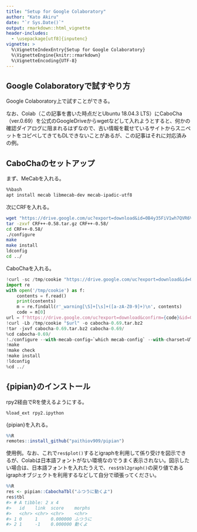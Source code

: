 ```yaml
---
title: "Setup for Google Colaboratory"
author: "Kato Akiru"
date: "`r Sys.Date()`"
output: rmarkdown::html_vignette
header-includes:
  - \usepackage[utf8]{inputenc}
vignette: >
  %\VignetteIndexEntry{Setup for Google Colaboratory}
  %\VignetteEngine{knitr::rmarkdown}
  %\VignetteEncoding{UTF-8}
---
```


## Google Colaboratoryで試すやり方

Google Colaboratory上で試すことができる。

なお、Colab（この記事を書いた時点だとUbuntu 18.04.3 LTS）にCaboCha（ver.0.69）を公式のGoogleDriveからwgetなどして入れようとすると、何かの確認ダイアログに阻まれるはずなので、古い情報を載せているサイトからスニペットをコピペしてきてもDLできないことがあるが、この記事はそれに対応済みの例。

## CaboChaのセットアップ

まず、MeCabを入れる。

``` bash
%%bash
apt install mecab libmecab-dev mecab-ipadic-utf8
```

次にCRFを入れる。

``` bash
wget "https://drive.google.com/uc?export=download&id=0B4y35FiV1wh7QVR6VXJ5dWExSTQ" -O CRF++-0.58.tar.gz
tar -zxvf CRF++-0.58.tar.gz CRF++-0.58/
cd CRF++-0.58/
./configure
make
make install
ldconfig
cd ../
```

CaboChaを入れる。

``` py
!curl -sc /tmp/cookie "https://drive.google.com/uc?export=download&id=0B4y35FiV1wh7SDd1Q1dUQkZQaUU" > /dev/null
import re
with open('/tmp/cookie') as f:
    contents = f.read()
    print(contents)
    m = re.findall(r'_warning[\S]+[\s]+([a-zA-Z0-9]+)\n', contents)
    code = m[0]
url = f'https://drive.google.com/uc?export=download&confirm={code}&id=0B4y35FiV1wh7SDd1Q1dUQkZQaUU'
!curl -Lb /tmp/cookie "$url" -o cabocha-0.69.tar.bz2
!tar -jxvf cabocha-0.69.tar.bz2 cabocha-0.69/
%cd cabocha-0.69/
!./configure --with-mecab-config=`which mecab-config` --with-charset=UTF8 --enable-utf8-only
!make
!make check
!make install
!ldconfig
%cd ../
```

## {pipian}のインストール

rpy2経由でRを使えるようにする。

```
%load_ext rpy2.ipython
```

{pipian}を入れる。

``` r
%%R
remotes::install_github("paithiov909/pipian")
```

使用例。なお、これで`res$plot()`するとigraphを利用して係り受けを図示できるが、Colabは日本語フォントがない環境なのでうまく表示されない。図示したい場合は、日本語フォントを入れたうえで、`res$tbl2graph()`の戻り値であるigraphオブジェクトを利用するなどして自分で頑張ってください。

``` r
%%R
res <- pipian::CabochaTbl("ふつうに動くよ")
res$tbl
#> # A tibble: 2 x 4
#>   id    link  score    morphs  
#>   <chr> <chr> <chr>    <chr>   
#> 1 0     1     0.000000 ふつうに
#> 2 1     -1    0.000000 動くよ  
```
